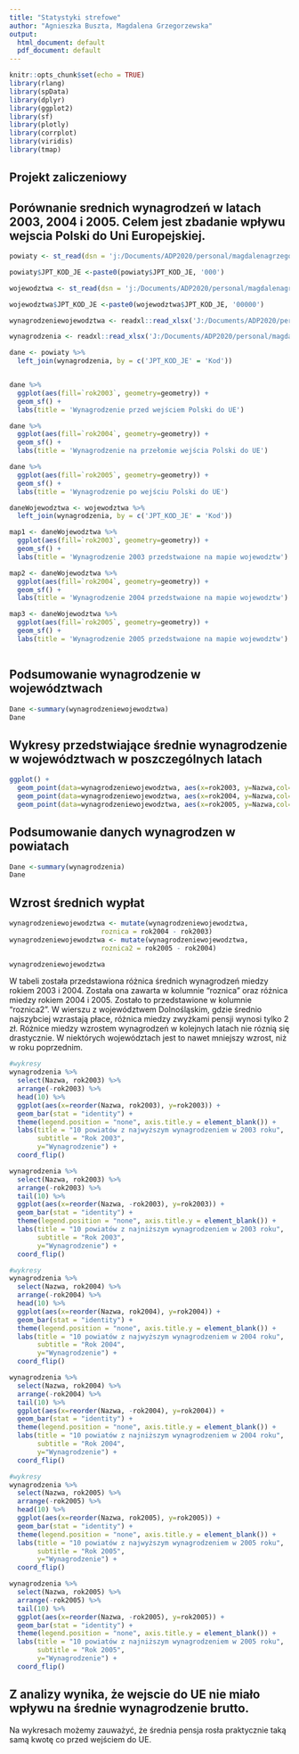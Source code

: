 ---
title: "Statystyki strefowe"
author: "Agnieszka Buszta, Magdalena Grzegorzewska"
output:
  html_document: default
  pdf_document: default
---

```{r setup, include=FALSE}
knitr::opts_chunk$set(echo = TRUE)
library(rlang)
library(spData)
library(dplyr)
library(ggplot2)
library(sf)
library(plotly)
library(corrplot)
library(viridis)
library(tmap)

```

## Projekt zaliczeniowy
## Porównanie srednich wynagrodzeń w latach 2003, 2004 i 2005. Celem jest zbadanie wpływu wejscia Polski do Uni Europejskiej. 

```{r}
powiaty <- st_read(dsn = 'j:/Documents/ADP2020/personal/magdalenagrzegorzewska/data/Powiaty.shp')

powiaty$JPT_KOD_JE <-paste0(powiaty$JPT_KOD_JE, '000')

wojewodztwa <- st_read(dsn = 'j:/Documents/ADP2020/personal/magdalenagrzegorzewska/data/Województwa.shp')

wojewodztwa$JPT_KOD_JE <-paste0(wojewodztwa$JPT_KOD_JE, '00000')

wynagrodzeniewojewodztwa <- readxl::read_xlsx('J:/Documents/ADP2020/personal/magdalenagrzegorzewska/data/wynagrodzeniewojewodztwa.xlsx')

wynagrodzenia <- readxl::read_xlsx('J:/Documents/ADP2020/personal/magdalenagrzegorzewska/data/wynagrodzenie.xlsx')
```



```{r pressure, echo=FALSE}
dane <- powiaty %>%
  left_join(wynagrodzenia, by = c('JPT_KOD_JE' = 'Kod')) 


dane %>%
  ggplot(aes(fill=`rok2003`, geometry=geometry)) +
  geom_sf() +
  labs(title = 'Wynagrodzenie przed wejściem Polski do UE')

dane %>%
  ggplot(aes(fill=`rok2004`, geometry=geometry)) +
  geom_sf() +
  labs(title = 'Wynagrodzenie na przełomie wejścia Polski do UE')

dane %>%
  ggplot(aes(fill=`rok2005`, geometry=geometry)) +
  geom_sf() +
  labs(title = 'Wynagrodzenie po wejściu Polski do UE')

```



```{r , echo=FALSE}
daneWojewodztwa <- wojewodztwa %>%
  left_join(wynagrodzenia, by = c('JPT_KOD_JE' = 'Kod')) 

map1 <- daneWojewodztwa %>%
  ggplot(aes(fill=`rok2003`, geometry=geometry)) +
  geom_sf() +
  labs(title = 'Wynagrodzenie 2003 przedstwaione na mapie wojewodztw')

map2 <- daneWojewodztwa %>%
  ggplot(aes(fill=`rok2004`, geometry=geometry)) +
  geom_sf() +
  labs(title = 'Wynagrodzenie 2004 przedstwaione na mapie wojewodztw')

map3 <- daneWojewodztwa %>%
  ggplot(aes(fill=`rok2005`, geometry=geometry)) +
  geom_sf() +
  labs(title = 'Wynagrodzenie 2005 przedstwaione na mapie wojewodztw')



```

## Podsumowanie wynagrodzenie w województwach


```{r , echo=FALSE}
Dane <-summary(wynagrodzeniewojewodztwa)
Dane
```

## Wykresy przedstwiające średnie wynagrodzenie w województwach w poszczególnych latach

```{r , echo=FALSE}

ggplot() +
  geom_point(data=wynagrodzeniewojewodztwa, aes(x=rok2003, y=Nazwa,col="2003")) +
  geom_point(data=wynagrodzeniewojewodztwa, aes(x=rok2004, y=Nazwa,col="2004")) +
  geom_point(data=wynagrodzeniewojewodztwa, aes(x=rok2005, y=Nazwa,col="2005"))

```

## Podsumowanie danych wynagrodzen w powiatach


```{r , echo=FALSE}
Dane <-summary(wynagrodzenia)
Dane

```

## Wzrost średnich wypłat

```{r , echo=FALSE}
wynagrodzeniewojewodztwa <- mutate(wynagrodzeniewojewodztwa,
                       roznica = rok2004 - rok2003)
wynagrodzeniewojewodztwa <- mutate(wynagrodzeniewojewodztwa,
                       roznica2 = rok2005 - rok2004)

wynagrodzeniewojewodztwa

```

W tabeli została przedstawiona różnica średnich wynagrodzeń miedzy rokiem 2003 i 2004. Została ona zawarta w kolumnie "roznica" oraz różnica miedzy rokiem 2004 i 2005. Zostało to przedstawione w kolumnie "roznica2". W wierszu z województwem Dolnośląskim, gdzie średnio najszybciej wzrastają płace, różnica miedzy zwyżkami pensji wynosi tylko 2 zł. Różnice miedzy wzrostem wynagrodzeń w kolejnych latach nie róznią się drastycznie. W niektórych województach jest to nawet mniejszy wzrost, niż w roku poprzednim.


```{r , echo = FALSE}
#wykresy
wynagrodzenia %>% 
  select(Nazwa, rok2003) %>% 
  arrange(-rok2003) %>% 
  head(10) %>% 
  ggplot(aes(x=reorder(Nazwa, rok2003), y=rok2003)) +
  geom_bar(stat = "identity") +
  theme(legend.position = "none", axis.title.y = element_blank()) +
  labs(title = "10 powiatów z najwyższym wynagrodzeniem w 2003 roku", 
       subtitle = "Rok 2003",
       y="Wynagrodzenie") +
  coord_flip()


```


```{r , echo = FALSE}
wynagrodzenia %>% 
  select(Nazwa, rok2003) %>% 
  arrange(-rok2003) %>% 
  tail(10) %>% 
  ggplot(aes(x=reorder(Nazwa, -rok2003), y=rok2003)) +
  geom_bar(stat = "identity") +
  theme(legend.position = "none", axis.title.y = element_blank()) +
  labs(title = "10 powiatów z najniższym wynagrodzeniem w 2003 roku", 
       subtitle = "Rok 2003",
       y="Wynagrodzenie") +
  coord_flip()
```


```{r , echo = FALSE}
#wykresy
wynagrodzenia %>% 
  select(Nazwa, rok2004) %>% 
  arrange(-rok2004) %>% 
  head(10) %>% 
  ggplot(aes(x=reorder(Nazwa, rok2004), y=rok2004)) +
  geom_bar(stat = "identity") +
  theme(legend.position = "none", axis.title.y = element_blank()) +
  labs(title = "10 powiatów z najwyższym wynagrodzeniem w 2004 roku", 
       subtitle = "Rok 2004",
       y="Wynagrodzenie") +
  coord_flip()
```

 


```{r , echo = FALSE}
wynagrodzenia %>% 
  select(Nazwa, rok2004) %>% 
  arrange(-rok2004) %>% 
  tail(10) %>% 
  ggplot(aes(x=reorder(Nazwa, -rok2004), y=rok2004)) +
  geom_bar(stat = "identity") +
  theme(legend.position = "none", axis.title.y = element_blank()) +
  labs(title = "10 powiatów z najniższym wynagrodzeniem w 2004 roku", 
       subtitle = "Rok 2004",
       y="Wynagrodzenie") +
  coord_flip()
```

 



```{r , echo = FALSE}
#wykresy
wynagrodzenia %>% 
  select(Nazwa, rok2005) %>% 
  arrange(-rok2005) %>% 
  head(10) %>% 
  ggplot(aes(x=reorder(Nazwa, rok2005), y=rok2005)) +
  geom_bar(stat = "identity") +
  theme(legend.position = "none", axis.title.y = element_blank()) +
  labs(title = "10 powiatów z najwyższym wynagrodzeniem w 2005 roku", 
       subtitle = "Rok 2005",
       y="Wynagrodzenie") +
  coord_flip()
```

 

```{r , echo = FALSE}
wynagrodzenia %>% 
  select(Nazwa, rok2005) %>% 
  arrange(-rok2005) %>% 
  tail(10) %>% 
  ggplot(aes(x=reorder(Nazwa, -rok2005), y=rok2005)) +
  geom_bar(stat = "identity") +
  theme(legend.position = "none", axis.title.y = element_blank()) +
  labs(title = "10 powiatów z najniższym wynagrodzeniem w 2005 roku", 
       subtitle = "Rok 2005",
       y="Wynagrodzenie") +
  coord_flip()
```

## Z analizy wynika, że wejscie do UE nie miało wpływu na średnie wynagrodzenie brutto.

Na wykresach możemy zauważyć, że średnia pensja rosła praktycznie taką samą kwotę co przed wejściem do UE.
